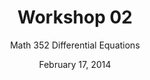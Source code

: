 % Workshop 02
% Math 352 Differential Equations
% February 17, 2014 

\setlength{\answerlinelength}{3in}

\section*{Separable equations}

\begin{questions}

    \question Solve the initial value problem $\dfrac{dy}{dx} = 2xy^2$, 
    $y(2) = 1$.
    \begin{parts}
        \part Divide both sides by $y^2$ to put the equation in standard form.

        \dwrspace{1}

        \part Integrate each side with respect to the evident variable. (This is
        justified by appeal to $u$-substitution: $dy = y' \; dx$.)

        \dwrspace{2}

        \part You should now have an equation that is free of derivatives, but with
        a constant of integration. Plug in the initial values to find the value
        of this constant.

        \dwrspace{1}

        \part If possible, solve your equation for $y$. 

        \dwrspace{1}
    \end{parts}

    \newpage

    \question Solve the initial value problem $1 + ye^{-x} y' = 0$, $y(0) = 1$.


    \dwrspace{2}

    \question Find solutions to the differential equation
    \begin{equation*}
        y' = \frac{3x^2 + 4x + 2}{2(y-1)}.
    \end{equation*}
    
    \dwrspace{1}

    \question Consider the initial value problem $y' = 5y^2$, $y(0) = y_0$.
    For what values of $y_0$ does the solution have a vertical asymptote at $t = 6$
    and a $t$-interval of existence $-\infty < t < 6$?

    \dwrspace{2}

\end{questions}